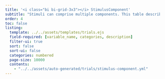 ```yaml
---
title: '<i class="bi bi-grid-3x3"></i> StimulusComponent'
subtitle: "Stimuli can comprise multiple components. This table describes each component of a stimulus."
order: 4
toc: false
listing: 
  template: ../../assets/templates/trials.ejs
  field-required: [variable_name, categories, description]
  filter-ui: true
  sort: false
  sort-ui: false
  categories: numbered
  page-size: 10000
  contents:
    - "../../assets/auto-generated/trials/stimulus-component.yml"
---
```


